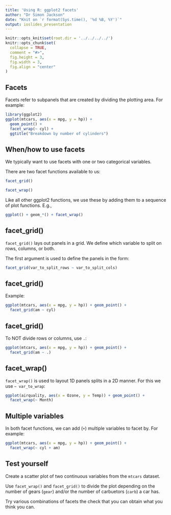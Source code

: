 ```yaml
---
title: 'Using R: ggplot2 facets'
author: "Dr Simon Jackson"
date: "Knit on `r format(Sys.time(), '%d %B, %Y')`"
output: ioslides_presentation
---
```


```r
knitr::opts_knit$set(root.dir = '../../../../')
knitr::opts_chunk$set(
  collapse = TRUE,
  comment = "#>",
  fig.height = 3,
  fig.width = 3,
  fig.align = "center"
)
```

## Facets

Facets refer to subpanels that are created by dividing the plotting area. For example:

```r
library(ggplot2)
ggplot(mtcars, aes(x = mpg, y = hp)) +
  geom_point() +
  facet_wrap(~ cyl) +
  ggtitle("Breakdown by number of cylinders")
```

## When/how to use facets

We typically want to use facets with one or two categorical variables.

There are two facet functions available to us:

```r
facet_grid()

facet_wrap()
```

Like all other ggplot2 functions, we use these by adding them to a sequence of plot functions. E.g.,

```r
ggplot() + geom_*() + facet_wrap()
```


## facet_grid()

`facet_grid()` lays out panels in a grid. We define which variable to split on rows, columns, or both.

The first argument is used to define the panels in the form:

```r
facet_grid(var_to_split_rows ~ var_to_split_cols)
```

## facet_grid()

Example:

```r
ggplot(mtcars, aes(x = mpg, y = hp)) + geom_point() +
  facet_grid(am ~ cyl)
```

## facet_grid()

To NOT divide rows or columns, use `.`:

```r
ggplot(mtcars, aes(x = mpg, y = hp)) + geom_point() +
  facet_grid(am ~ .)
```

## facet_wrap()

`facet_wrap()` is used to layout 1D panels splits in a 2D manner. For this we use `~ var_to_wrap`:

```r
ggplot(airquality, aes(x = Ozone, y = Temp)) + geom_point() +
  facet_wrap(~ Month)
```

## Multiple variables

In both facet functions, we can add (`+`) multiple variables to facet by. For example:

```r
ggplot(mtcars, aes(x = mpg, y = hp)) + geom_point() +
  facet_wrap(~ cyl + am)
```

## Test yourself

Create a scatter plot of two continuous variables from the `mtcars` dataset.

Use `facet_wrap()` and `facet_grid()` to divide the plot depending on the number of gears (`gear`) and/or the number of carbuetors (`carb`) a car has.

Try various combinations of facets the check that you can obtain what you think you can.
